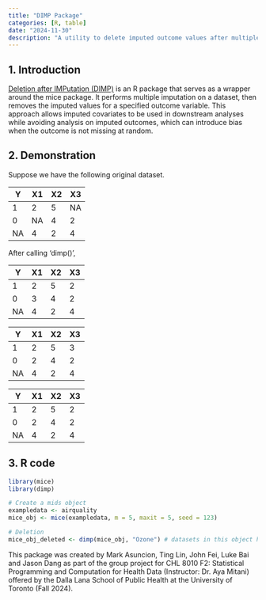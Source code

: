```yaml
---
title: "DIMP Package"
categories: [R, table]
date: "2024-11-30"
description: "A utility to delete imputed outcome values after multiple imputation."
---
```


## 1. Introduction
[Deletion after IMPutation (DIMP)](https://github.com/gmasuncion/dimp) is an R package that serves as a wrapper around the mice package. It performs multiple imputation on a dataset, then removes the imputed values for a specified outcome variable. This approach allows imputed covariates to be used in downstream analyses while avoiding analysis on imputed outcomes, which can introduce bias when the outcome is not missing at random.


## 2. Demonstration
Suppose we have the following original dataset.

| Y    | X1   | X2   | X3   |
|------|------|------|------|
| 1    | 2    | 5    | NA   | 
| 0    | NA   | 4    | 2    |
| NA   | 4    | 2    | 4    |

After calling 'dimp()', 

| Y    | X1   | X2   | X3   |
|------|------|------|------|
| 1    | 2    | 5    | 2    | 
| 0    | 3    | 4    | 2    |
| NA   | 4    | 2    | 4    |

| Y    | X1   | X2   | X3   |
|------|------|------|------|
| 1    | 2    | 5    | 3    | 
| 0    | 2    | 4    | 2    |
| NA   | 4    | 2    | 4    |

| Y    | X1   | X2   | X3   |
|------|------|------|------|
| 1    | 2    | 5    | 2    | 
| 0    | 2    | 4    | 2    |
| NA   | 4    | 2    | 4    |


## 3. R code

```r
library(mice)
library(dimp)

# Create a mids object
exampledata <- airquality
mice_obj <- mice(exampledata, m = 5, maxit = 5, seed = 123)

# Deletion
mice_obj_deleted <- dimp(mice_obj, "Ozone") # datasets in this object have missing outcomes
```

::: callout-note
This package was created by Mark Asuncion, Ting Lin, John Fei, Luke Bai and Jason Dang as part of the group project for CHL 8010 F2: Statistical Programming and Computation for Health Data (Instructor: Dr. Aya Mitani) offered by the Dalla Lana School of Public Health at the University of Toronto (Fall 2024).
:::
